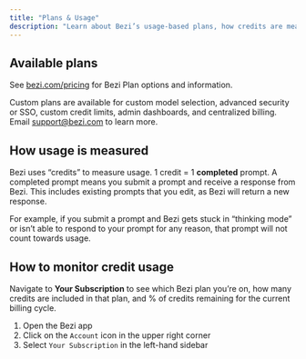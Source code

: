 ```yaml
---
title: "Plans & Usage"
description: "Learn about Bezi’s usage-based plans, how credits are measured, and how to monitor your usage during the month"
---
```


## Available plans

See [bezi.com/pricing](https://www.bezi.com/pricing) for Bezi Plan options and information.

Custom plans are available for custom model selection, advanced security or SSO, custom credit limits, admin dashboards, and centralized billing. Email [support@bezi.com](mailto:support@bezi.com) to learn more. 

## How usage is measured

Bezi uses “credits” to measure usage. 1 credit = 1 **completed** prompt. A completed prompt means you submit a prompt and receive a response from Bezi. This includes existing prompts that you edit, as Bezi will return a new response.

For example, if you submit a prompt and Bezi gets stuck in “thinking mode” or isn’t able to respond to your prompt for any reason, that prompt will not count towards usage.

## How to monitor credit usage

Navigate to **Your Subscription** to see which Bezi plan you’re on, how many credits are included in that plan, and % of credits remaining for the current billing cycle.

1. Open the Bezi app
2. Click on the `Account` icon in the upper right corner
3. Select `Your Subscription` in the left-hand sidebar